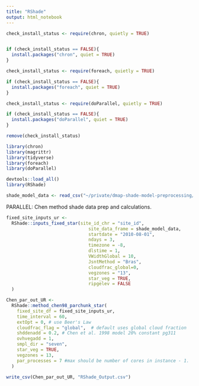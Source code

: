 ```yaml
---
title: "RShade"
output: html_notebook
---
```


```r
check_install_status <- require(chron, quietly = TRUE)


if (check_install_status == FALSE){
  install.packages("chron", quiet = TRUE)
}

check_install_status <- require(foreach, quietly = TRUE)

if (check_install_status == FALSE){
  install.packages("foreach", quiet = TRUE)
}

check_install_status <- require(doParallel, quietly = TRUE)

if (check_install_status == FALSE){
  install.packages("doParallel", quiet = TRUE)
}

remove(check_install_status)

library(chron)
library(magrittr)
library(tidyverse)
library(foreach)
library(doParallel)
```

```r
devtools::load_all()
library(RShade)
```
```r
shade_model_data <- read_csv("~/private/dmap-shade-model-preprocessing/data/Output.csv")
```

PARALLEL: Chen method shade data prep and calculations.

```r
fixed_site_inputs_ur <- 
  RShade::inputs_fixed_star(site_id_chr = "site_id",
                               site_data_frame = shade_model_data, 
                               startdate = "2010-08-01",
                               ndays = 3, 
                               timezone = -8,
                               dlstime = 1,
                               VWidthGlobal = 10,
                               JsntMethod = "Bras",
                               cloudfrac_global=0,
                               vegzones = "13",
                               star_veg = TRUE,
                               ripgelev = FALSE 
  )
```

```r
Chen_par_out_UR <- 
  RShade::method_chen98_parchunk_star(
    fixed_site_df = fixed_site_inputs_ur, 
    time_interval = 60,
    extOpt = 0, # use Beer's Law
    cloudfrac_flag = "global",  # default uses global cloud fraction
    shddenadd = 0.2, # Chen et al. 1998 model 20% constant pg311
    ovhvegadd = 1,
    smpl_dir = "seven",
    star_veg = TRUE,
    vegzones = 13,
    par_processes = 7 #max should be number of cores in instance - 1.
  )
```


```r
write_csv(Chen_par_out_UR, "RShade_Output.csv")
```


